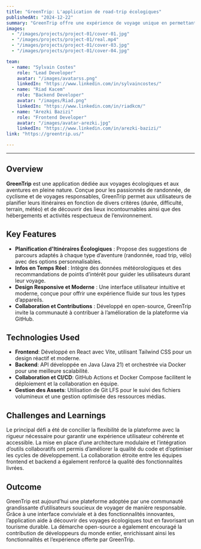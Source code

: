 ```yaml
---
title: "GreenTrip: L'application de road-trip écologiques"
publishedAt: "2024-12-22"
summary: "GreenTrip offre une expérience de voyage unique en permettant aux utilisateurs de planifier des itinéraires écologiques et responsables, que ce soit pour la randonnée, le vélo ou d’autres aventures en pleine nature."
images:
  - "/images/projects/project-01/cover-01.jpg"
  - "/images/projects/project-01/real.mp4"
  - "/images/projects/project-01/cover-03.jpg"
  - "/images/projects/project-01/cover-04.jpg"

team:
  - name: "Sylvain Costes"
    role: "Lead Developer"
    avatar: "/images/avatarss.png"
    linkedIn: "https://www.linkedin.com/in/sylvaincostes/"
  - name: "Riad Kacem"
    role: "Backend Developer"
    avatar: "/images/Riad.png"
    linkedIn: "https://www.linkedin.com/in/riadkcm/"
  - name: "Arezki Bazizi"
    role: "Frontend Developer"
    avatar: "/images/avatar-arezki.jpg"
    linkedIn: "https://www.linkedin.com/in/arezki-bazizi/"
link: "https://greentrip.us/"

---
```


---
  
## Overview

**GreenTrip** est une application dédiée aux voyages écologiques et aux aventures en pleine nature. Conçue pour les passionnés de randonnée, de cyclisme et de voyages responsables, GreenTrip permet aux utilisateurs de planifier leurs itinéraires en fonction de divers critères (durée, difficulté, terrain, météo) et de découvrir des lieux incontournables ainsi que des hébergements et activités respectueux de l’environnement.

## Key Features

- **Planification d'Itinéraires Écologiques** : Propose des suggestions de parcours adaptés à chaque type d’aventure (randonnée, road trip, vélo) avec des options personnalisables.
- **Infos en Temps Réel** : Intègre des données météorologiques et des recommandations de points d’intérêt pour guider les utilisateurs durant leur voyage.
- **Design Responsive et Moderne** : Une interface utilisateur intuitive et moderne, conçue pour offrir une expérience fluide sur tous les types d’appareils.
- **Collaboration et Contributions** : Développé en open-source, GreenTrip invite la communauté à contribuer à l’amélioration de la plateforme via GitHub.

## Technologies Used

- **Frontend**: Développé en React avec Vite, utilisant Tailwind CSS pour un design réactif et moderne.
- **Backend**: API développée en Java (Java 21) et orchestrée via Docker pour une meilleure scalabilité.
- **Collaboration et CI/CD**: GitHub Actions et Docker Compose facilitent le déploiement et la collaboration en équipe.
- **Gestion des Assets**: Utilisation de Git LFS pour le suivi des fichiers volumineux et une gestion optimisée des ressources médias.

## Challenges and Learnings

Le principal défi a été de concilier la flexibilité de la plateforme avec la rigueur nécessaire pour garantir une expérience utilisateur cohérente et accessible. La mise en place d’une architecture modulaire et l’intégration d’outils collaboratifs ont permis d’améliorer la qualité du code et d’optimiser les cycles de développement. La collaboration étroite entre les équipes frontend et backend a également renforcé la qualité des fonctionnalités livrées.

## Outcome

GreenTrip est aujourd’hui une plateforme adoptée par une communauté grandissante d’utilisateurs soucieux de voyager de manière responsable. Grâce à une interface conviviale et à des fonctionnalités innovantes, l’application aide à découvrir des voyages écologiques tout en favorisant un tourisme durable. La démarche open-source a également encouragé la contribution de développeurs du monde entier, enrichissant ainsi les fonctionnalités et l’expérience offerte par GreenTrip.